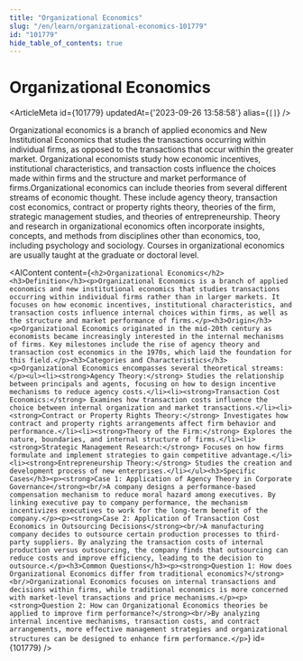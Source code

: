 ```yaml
---
title: "Organizational Economics"
slug: "/en/learn/organizational-economics-101779"
id: "101779"
hide_table_of_contents: true
---
```



# Organizational Economics

<ArticleMeta id={101779} updatedAt={'2023-09-26 13:58:58'} alias={`[]`} />
<div className='border-solid border-b border-t-0 my-4 border-[var(--ifm-color-gray-300)]' />

Organizational economics is a branch of applied economics and New Institutional Economics that studies the transactions occurring within individual firms, as opposed to the transactions that occur within the greater market. Organizational economists study how economic incentives, institutional characteristics, and transaction costs influence the choices made within firms and the structure and market performance of firms.Organizational economics can include theories from several different streams of economic thought. These include agency theory, transaction cost economics, contract or property rights theory, theories of the firm, strategic management studies, and theories of entrepreneurship. Theory and research in organizational economics often incorporate insights, concepts, and methods from disciplines other than economics, too, including psychology and sociology. Courses in organizational economics are usually taught at the graduate or doctoral level.

<AIContent content={`<h2>Organizational Economics</h2><h3>Definition</h3><p>Organizational Economics is a branch of applied economics and new institutional economics that studies transactions occurring within individual firms rather than in larger markets. It focuses on how economic incentives, institutional characteristics, and transaction costs influence internal choices within firms, as well as the structure and market performance of firms.</p><h3>Origin</h3><p>Organizational Economics originated in the mid-20th century as economists became increasingly interested in the internal mechanisms of firms. Key milestones include the rise of agency theory and transaction cost economics in the 1970s, which laid the foundation for this field.</p><h3>Categories and Characteristics</h3><p>Organizational Economics encompasses several theoretical streams:</p><ul><li><strong>Agency Theory:</strong> Studies the relationship between principals and agents, focusing on how to design incentive mechanisms to reduce agency costs.</li><li><strong>Transaction Cost Economics:</strong> Examines how transaction costs influence the choice between internal organization and market transactions.</li><li><strong>Contract or Property Rights Theory:</strong> Investigates how contract and property rights arrangements affect firm behavior and performance.</li><li><strong>Theory of the Firm:</strong> Explores the nature, boundaries, and internal structure of firms.</li><li><strong>Strategic Management Research:</strong> Focuses on how firms formulate and implement strategies to gain competitive advantage.</li><li><strong>Entrepreneurship Theory:</strong> Studies the creation and development process of new enterprises.</li></ul><h3>Specific Cases</h3><p><strong>Case 1: Application of Agency Theory in Corporate Governance</strong><br/>A company designs a performance-based compensation mechanism to reduce moral hazard among executives. By linking executive pay to company performance, the mechanism incentivizes executives to work for the long-term benefit of the company.</p><p><strong>Case 2: Application of Transaction Cost Economics in Outsourcing Decisions</strong><br/>A manufacturing company decides to outsource certain production processes to third-party suppliers. By analyzing the transaction costs of internal production versus outsourcing, the company finds that outsourcing can reduce costs and improve efficiency, leading to the decision to outsource.</p><h3>Common Questions</h3><p><strong>Question 1: How does Organizational Economics differ from traditional economics?</strong><br/>Organizational Economics focuses on internal transactions and decisions within firms, while traditional economics is more concerned with market-level transactions and price mechanisms.</p><p><strong>Question 2: How can Organizational Economics theories be applied to improve firm performance?</strong><br/>By analyzing internal incentive mechanisms, transaction costs, and contract arrangements, more effective management strategies and organizational structures can be designed to enhance firm performance.</p>`} id={101779} />
